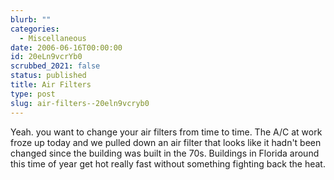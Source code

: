 ```yaml
---
blurb: ""
categories:
  - Miscellaneous
date: 2006-06-16T00:00:00
id: 20eLn9vcrYb0
scrubbed_2021: false
status: published
title: Air Filters
type: post
slug: air-filters--20eln9vcryb0
---
```


Yeah. you want to change your air filters from time to time. The
A/C at work froze up today and we pulled down an air filter that
looks like it hadn't been changed since the building was built in
the 70s. Buildings in Florida around this time of year get hot
really fast without something fighting back the heat.